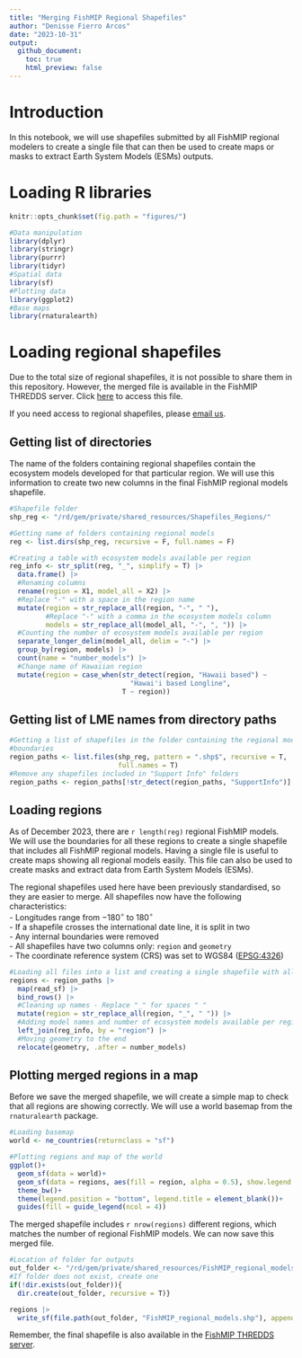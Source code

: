 ```yaml
---
title: "Merging FishMIP Regional Shapefiles"
author: "Denisse Fierro Arcos"
date: "2023-10-31"
output: 
  github_document:
    toc: true
    html_preview: false
---
```


# Introduction

In this notebook, we will use shapefiles submitted by all FishMIP regional modelers to create a single file that can then be used to create maps or masks to extract Earth System Models (ESMs) outputs.  
  
# Loading R libraries

```r
knitr::opts_chunk$set(fig.path = "figures/")
```


```r
#Data manipulation
library(dplyr)
library(stringr)
library(purrr)
library(tidyr)
#Spatial data
library(sf)
#Plotting data
library(ggplot2)
#Base maps
library(rnaturalearth)
```

# Loading regional shapefiles
Due to the total size of regional shapefiles, it is not possible to share them in this repository. However, the merged file is available in the FishMIP THREDDS server. Click [here](http://portal.sf.utas.edu.au/thredds/catalog/gem/fishmip/FishMIP_regions/catalog.html) to access this file.  
  
If you need access to regional shapefiles, please [email us](mailto:fishmip.coordinators@gmail.com).
    
## Getting list of directories 
The name of the folders containing regional shapefiles contain the ecosystem models developed for that particular region. We will use this information to create two new columns in the final FishMIP regional models shapefile.  
  
```r
#Shapefile folder
shp_reg <- "/rd/gem/private/shared_resources/Shapefiles_Regions/"

#Getting name of folders containing regional models
reg <- list.dirs(shp_reg, recursive = F, full.names = F)

#Creating a table with ecosystem models available per region
reg_info <- str_split(reg, "_", simplify = T) |>
  data.frame() |> 
  #Renaming columns
  rename(region = X1, model_all = X2) |> 
  #Replace "-" with a space in the region name
  mutate(region = str_replace_all(region, "-", " "),
         #Replace "-" with a comma in the ecosystem models column
         models = str_replace_all(model_all, "-", ", ")) |> 
  #Counting the number of ecosystem models available per region
  separate_longer_delim(model_all, delim = "-") |> 
  group_by(region, models) |> 
  count(name = "number_models") |> 
  #Change name of Hawaiian region
  mutate(region = case_when(str_detect(region, "Hawaii based") ~ 
                              "Hawai'i based Longline", 
                            T ~ region))
```
  
## Getting list of LME names from directory paths
  
```r
#Getting a list of shapefiles in the folder containing the regional model 
#boundaries
region_paths <- list.files(shp_reg, pattern = ".shp$", recursive = T, 
                           full.names = T)
#Remove any shapefiles included in "Support Info" folders
region_paths <- region_paths[!str_detect(region_paths, "SupportInfo")]
```
  
## Loading regions

As of December 2023, there are `r length(reg)` regional FishMIP models. We will use the boundaries for all these regions to create a single shapefile that includes all FishMIP regional models. Having a single file is useful to create maps showing all regional models easily. This file can also be used to create masks and extract data from Earth System Models (ESMs).  
  
The regional shapefiles used here have been previously standardised, so they are easier to merge. All shapefiles now have the following characteristics:  
- Longitudes range from $-180^{\circ}$ to $180^{\circ}$  
- If a shapefile crosses the international date line, it is split in two  
- Any internal boundaries were removed  
- All shapefiles have two columns only: `region` and `geometry`  
- The coordinate reference system (CRS) was set to WGS84 ([EPSG:4326](https://epsg.io/4326))  
  
```r
#Loading all files into a list and creating a single shapefile with all regions
regions <- region_paths |> 
  map(read_sf) |> 
  bind_rows() |> 
  #Cleaning up names - Replace "_" for spaces " "
  mutate(region = str_replace_all(region, "_", " ")) |> 
  #Adding model names and number of ecosystem models available per region
  left_join(reg_info, by = "region") |> 
  #Moving geometry to the end
  relocate(geometry, .after = number_models)
```
    
## Plotting merged regions in a map

Before we save the merged shapefile, we will create a simple map to check that all regions are showing correctly. We will use a world basemap from the `rnaturalearth` package.  
  
```r
#Loading basemap
world <- ne_countries(returnclass = "sf")

#Plotting regions and map of the world
ggplot()+
  geom_sf(data = world)+
  geom_sf(data = regions, aes(fill = region, alpha = 0.5), show.legend = F)+
  theme_bw()+
  theme(legend.position = "bottom", legend.title = element_blank())+
  guides(fill = guide_legend(ncol = 4))
```
  
The merged shapefile includes `r nrow(regions)` different regions, which matches the number of regional FishMIP models. We can now save this merged file.  
  
```r
#Location of folder for outputs
out_folder <- "/rd/gem/private/shared_resources/FishMIP_regional_models"
#If folder does not exist, create one
if(!dir.exists(out_folder)){
  dir.create(out_folder, recursive = T)}

regions |> 
  write_sf(file.path(out_folder, "FishMIP_regional_models.shp"), append = F)
```
  
Remember, the final shapefile is also available in the [FishMIP THREDDS server](http://portal.sf.utas.edu.au/thredds/catalog/gem/fishmip/FishMIP_regions/catalog.html).  
  
